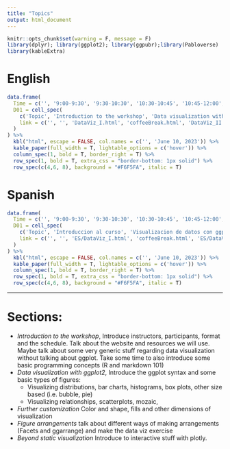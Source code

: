 ```yaml
---
title: "Topics"
output: html_document
---
```


```r
knitr::opts_chunk$set(warning = F, message = F)
library(dplyr); library(ggplot2); library(ggpubr);library(Pabloverse)
library(kableExtra)
```

# English

```r
data.frame(
  Time = c('', '9:00-9:30', '9:30-10:30', '10:30-10:45', '10:45-12:00', '12:00-13:00', '13:00-14:00', '14:00-14:15', '14:15-15:00'),
  D01 = cell_spec(
    c('Topic', 'Introduction to the workshop', 'Data visualization with ggplot', 'Break', 'Further customization', 'Lunch', 'Figure arrangements', 'Break', 'Beyond static visualization'), 'html',
    link = c('', '', 'DataViz_I.html', 'coffeeBreak.html', 'DataViz_II.html', 'Lunch.html', 'DataViz_III.html', 'coffeeBreak.html', 'DataViz_IV.html')
  )
) %>%
  kbl("html", escape = FALSE, col.names = c('', 'June 10, 2023')) %>%
  kable_paper(full_width = T, lightable_options = c('hover')) %>%
  column_spec(1, bold = T, border_right = T) %>%
  row_spec(1, bold = T, extra_css = "border-bottom: 1px solid") %>%
  row_spec(c(4,6, 8), background = "#F6F5FA", italic = T)
```


# Spanish

```r
data.frame(
  Time = c('', '9:00-9:30', '9:30-10:30', '10:30-10:45', '10:45-12:00', '12:00-13:00', '13:00-14:00', '14:00-14:15', '14:15-15:00'),
  D01 = cell_spec(
    c('Topic', 'Introduccion al curso', 'Visualizacion de datos con ggplot', 'Break', 'Mas opciones de customizacion', 'Lunch', 'Arreglos de figuras', 'Break', 'Mas allá de visualizaciones estáticas'), 'html',
    link = c('', '', 'ES/DataViz_I.html', 'coffeeBreak.html', 'ES/DataViz_II.html', 'Lunch.html', 'ES/DataViz_III.html', 'coffeeBreak.html', 'ES/DataViz_IV.html')
  )
) %>%
  kbl("html", escape = FALSE, col.names = c('', 'June 10, 2023')) %>%
  kable_paper(full_width = T, lightable_options = c('hover')) %>%
  column_spec(1, bold = T, border_right = T) %>%
  row_spec(1, bold = T, extra_css = "border-bottom: 1px solid") %>%
  row_spec(c(4,6, 8), background = "#F6F5FA", italic = T)
```

-------

# Sections:
  
  - *Introduction to the workshop*, Introduce instructors, participants, format and the schedule. Talk about the website and resources we will use. Maybe talk about some very generic stuff regarding data visualization without talking about ggplot. Take some time to also introduce some basic programming concepts (R and markdown 101)
  - *Data visualization with ggplot2*, Introduce the ggplot syntax and some basic types of figures:
    - Visualizing distributions, bar charts, histograms, box plots, other size based (i.e. bubble, pie)
    - Visualizing relationships, scatterplots, mozaic,
  - *Further customization* Color and shape, fills and other dimensions of visualization
  - *Figure arrangements* talk about different ways of making arrangements (Facets and ggarrange) and make the data viz exercise
  - *Beyond static visualization* Introduce to interactive stuff with plotly.